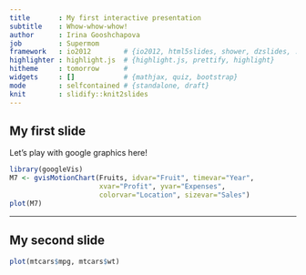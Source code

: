 ```yaml
---
title       : My first interactive presentation
subtitle    : Whow-whow-whow!
author      : Irina Gooshchapova
job         : Supermom
framework   : io2012        # {io2012, html5slides, shower, dzslides, ...}
highlighter : highlight.js  # {highlight.js, prettify, highlight}
hitheme     : tomorrow      # 
widgets     : []            # {mathjax, quiz, bootstrap}
mode        : selfcontained # {standalone, draft}
knit        : slidify::knit2slides
---
```


## My first slide

Let's play with google graphics here!
```r
library(googleVis)
M7 <- gvisMotionChart(Fruits, idvar="Fruit", timevar="Year",
                      xvar="Profit", yvar="Expenses",
                      colorvar="Location", sizevar="Sales")
plot(M7)
```

---

## My second slide

```r
plot(mtcars$mpg, mtcars$wt)
```

